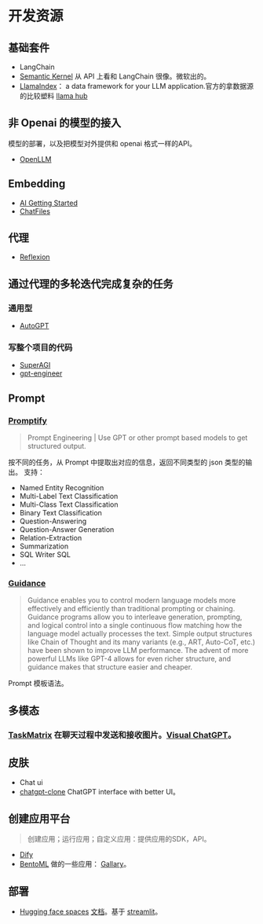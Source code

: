 # 开发资源
## 基础套件
* LangChain
* [Semantic Kernel](https://github.com/microsoft/semantic-kernel) 从 API 上看和 LangChain 很像。微软出的。 
* [LlamaIndex](https://gpt-index.readthedocs.io/en/latest/)： a data framework for your LLM application.官方的拿数据源的比较塑料 [llama hub](https://llama-hub-ui.vercel.app/)  

## 非 Openai 的模型的接入
模型的部署，以及把模型对外提供和 openai 格式一样的API。

* [OpenLLM](https://github.com/bentoml/OpenLLM)  

## Embedding
* [AI Getting Started](https://github.com/a16z-infra/ai-getting-started)
* [ChatFiles](https://github.com/guangzhengli/ChatFiles) 

## 代理
* [Reflexion](https://github.com/noahshinn024/reflexion)

## 通过代理的多轮迭代完成复杂的任务
### 通用型
* [AutoGPT](https://github.com/Significant-Gravitas/Auto-GPT)

### 写整个项目的代码
* [SuperAGI](https://github.com/TransformerOptimus/SuperAGI)
* [gpt-engineer](https://github.com/AntonOsika/gpt-engineer)

## Prompt
### [Promptify](https://github.com/promptslab/Promptify)
> Prompt Engineering | Use GPT or other prompt based models to get structured output.  

按不同的任务，从 Prompt 中提取出对应的信息，返回不同类型的 json 类型的输出。 支持：
* Named Entity Recognition
* Multi-Label Text Classification
* Multi-Class Text Classification
* Binary Text Classification
* Question-Answering 
* Question-Answer Generation
* Relation-Extraction
* Summarization
* SQL Writer SQL
* ...

### [Guidance](https://github.com/microsoft/guidance)
> Guidance enables you to control modern language models more effectively and efficiently than traditional prompting or chaining. Guidance programs allow you to interleave generation, prompting, and logical control into a single continuous flow matching how the language model actually processes the text. Simple output structures like Chain of Thought and its many variants (e.g., ART, Auto-CoT, etc.) have been shown to improve LLM performance. The advent of more powerful LLMs like GPT-4 allows for even richer structure, and guidance makes that structure easier and cheaper.

Prompt 模板语法。

## 多模态
### [TaskMatrix](https://github.com/microsoft/TaskMatrix)  在聊天过程中发送和接收图片。[Visual ChatGPT](https://arxiv.org/abs/2303.04671)。

## 皮肤
* Chat ui
* [chatgpt-clone](https://github.com/xtekky/chatgpt-clone) ChatGPT interface with better UI。

## 创建应用平台
> 创建应用；运行应用；自定义应用：提供应用的SDK，API。

* [Dify](https://dify.ai)
* [BentoML](https://bentoml.com/) 做的一些应用： [Gallary](https://bentoml.com/gallery)。

## 部署
* [Hugging face spaces](https://huggingface.co/spaces) [文档](https://huggingface.co/docs/hub/spaces)。基于 [streamlit](https://streamlit.io/cloud)。
